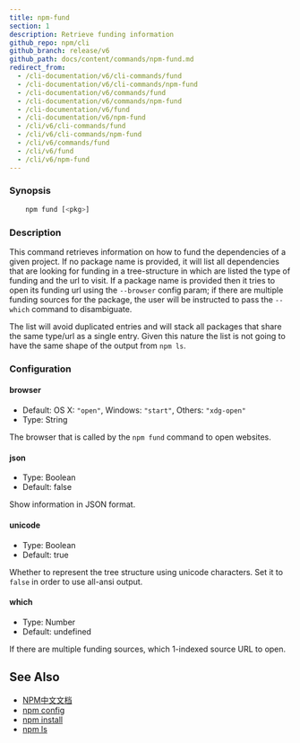 ```yaml
---
title: npm-fund
section: 1
description: Retrieve funding information
github_repo: npm/cli
github_branch: release/v6
github_path: docs/content/commands/npm-fund.md
redirect_from:
  - /cli-documentation/v6/cli-commands/fund
  - /cli-documentation/v6/cli-commands/npm-fund
  - /cli-documentation/v6/commands/fund
  - /cli-documentation/v6/commands/npm-fund
  - /cli-documentation/v6/fund
  - /cli-documentation/v6/npm-fund
  - /cli/v6/cli-commands/fund
  - /cli/v6/cli-commands/npm-fund
  - /cli/v6/commands/fund
  - /cli/v6/fund
  - /cli/v6/npm-fund
---
```


### Synopsis

```bash
    npm fund [<pkg>]
```

### Description

This command retrieves information on how to fund the dependencies of a given project. If no package name is provided, it will list all dependencies that are looking for funding in a tree-structure in which are listed the type of funding and the url to visit. If a package name is provided then it tries to open its funding url using the `--browser` config param; if there are multiple funding sources for the package, the user will be instructed to pass the `--which` command to disambiguate.

The list will avoid duplicated entries and will stack all packages that share the same type/url as a single entry. Given this nature the list is not going to have the same shape of the output from `npm ls`.

### Configuration

#### browser

- Default: OS X: `"open"`, Windows: `"start"`, Others: `"xdg-open"`
- Type: String

The browser that is called by the `npm fund` command to open websites.

#### json

- Type: Boolean
- Default: false

Show information in JSON format.

#### unicode

- Type: Boolean
- Default: true

Whether to represent the tree structure using unicode characters. Set it to `false` in order to use all-ansi output.

#### which

- Type: Number
- Default: undefined

If there are multiple funding sources, which 1-indexed source URL to open.

## See Also

- [NPM中文文档](/cli/v6/commands/npm-docs)
- [npm config](/cli/v6/commands/npm-config)
- [npm install](/cli/v6/commands/npm-install)
- [npm ls](/cli/v6/commands/npm-ls)
